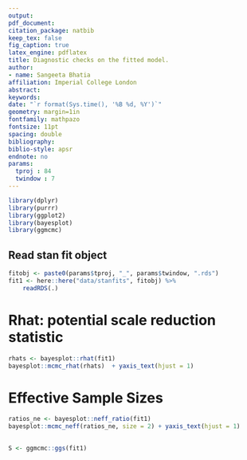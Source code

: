 ```yaml
---
output: 
pdf_document:
citation_package: natbib
keep_tex: false
fig_caption: true
latex_engine: pdflatex
title: Diagnostic checks on the fitted model.
author:
- name: Sangeeta Bhatia
affiliation: Imperial College London
abstract: 
keywords: 
date: "`r format(Sys.time(), '%B %d, %Y')`"
geometry: margin=1in
fontfamily: mathpazo
fontsize: 11pt
spacing: double
bibliography: 
biblio-style: apsr
endnote: no
params:
  tproj : 84
  twindow : 7
---
```


```r
library(dplyr)
library(purrr)
library(ggplot2)
library(bayesplot)
library(ggmcmc)
```

## Read stan fit object

```r
fitobj <- paste0(params$tproj, "_", params$twindow, ".rds")
fit1 <- here::here("data/stanfits", fitobj) %>%
    readRDS(.)
```

# Rhat: potential scale reduction statistic

```r
rhats <- bayesplot::rhat(fit1)
bayesplot::mcmc_rhat(rhats)  + yaxis_text(hjust = 1)
```
# Effective Sample Sizes
```r
ratios_ne <- bayesplot::neff_ratio(fit1)
bayesplot::mcmc_neff(ratios_ne, size = 2) + yaxis_text(hjust = 1)
```

## 
```r
S <- ggmcmc::ggs(fit1)
```
